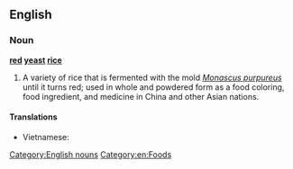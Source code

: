 ==English==
{{wikipedia|Red yeast rice}}

===Noun===
'''[[red]] [[yeast]] [[rice]]'''

# A variety of rice that is fermented with the mold ''[[Monascus purpureus]]'' until it turns red; used in whole and powdered form as a food coloring, food ingredient, and medicine in China and other Asian nations.

====Translations====
* Vietnamese: {{t-|vi|gạo đỏ|xs=Vietnamese}}

[[Category:English nouns]]
[[Category:en:Foods]]
